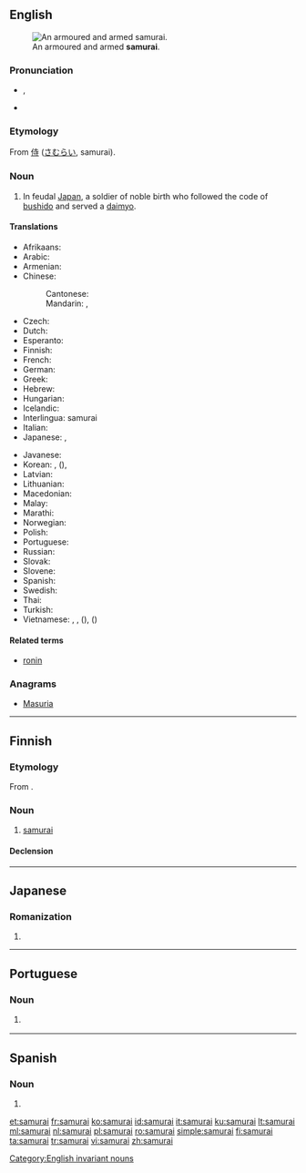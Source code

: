{{also|Samurai}}
==English==
{{wikipedia}}
[[File:Samurai with sword.jpg|thumb|An armoured and armed '''samurai'''.]]

===Pronunciation===
* {{enPR|sămʹ(y)ərī'}}, {{IPA|/ˈsæm(j)əˌɹaɪ/|lang=en}}
* {{rhymes|æməraɪ|æmjəraɪ|lang=en}}

===Etymology===
From {{etyl|ja|en}} [[侍]] ([[さむらい]], samurai).

===Noun===
{{en-noun|samurai|samurais}}

# In feudal [[Japan]], a soldier of noble birth who followed the code of [[bushido]] and served a [[daimyo]].

====Translations====
{{trans-top|feudal Japanese warrior}}
* Afrikaans: {{t|af|samoerai}}
* Arabic: {{t|ar|ساموراي|m|tr=samurāy|sc=Arab}}
* Armenian: {{t|hy|սամուրայ|tr=samuray|sc=Armn}}
* Chinese:
*: Cantonese: {{t|yue|武士|tr=mou5 si6|sc=Hani}}
*: Mandarin: {{t+|cmn|武士|tr=wǔshì|sc=Hani}}, {{t|cmn|[[日本]][[武士]]|tr=Rìběn wǔshì|sc=Hani}}
* Czech: {{t|cs|samuraj|m}}
* Dutch: {{t+|nl|samoerai|m}}
* Esperanto: {{t|eo|samurajo}}
* Finnish: {{t+|fi|samurai}}
* French: {{t+|fr|samouraï|m}}
* German: {{t+|de|Samurai|m}}
* Greek: {{t+|el|σαμουράι|m|tr=samurái}}
* Hebrew: {{t|he|סמוראי|m|tr=samorai}}
* Hungarian: {{t+|hu|szamuráj}}
* Icelandic: {{t|is|samúræji|m}}
* Interlingua: samurai
* Italian: {{t+|it|samurai|m}}
* Japanese: {{t+|ja|侍|tr=[[さむらい]], samurai}}, {{t+|ja|武士|tr=ぶし, bushi, もののふ, mononofu}}
{{trans-mid}}
* Javanese: {{t-needed|jv}}
* Korean: {{t+|ko|사무라이|sc=Kore}}, {{t+|ko|무사|sc=Kore}} ({{t+|ko|武士|sc=Kore}}), {{qualifier|rare}} {{t+|ko|부시|sc=Kore}}
* Latvian: {{t|lv|samurajs|m}}
* Lithuanian: {{t+|lt|samurajus|m}}
* Macedonian: {{t|mk|самурај|m|tr=samuráj}}
* Malay: {{t|ms|samurai}}
* Marathi: {{t|mr|सामुराइ|m|tr=sāmurāi|sc=Deva}}
* Norwegian: {{t|no|samurai|m}}
* Polish: {{t+|pl|samuraj|m}}
* Portuguese: {{t|pt|samurai|m}}
* Russian: {{t+|ru|самурай|m|tr=samuráj}}
* Slovak: {{t|sk|samuraj|m}}
* Slovene: {{t|sl|samuraj|m}}
* Spanish: {{t|es|samurái|m}}
* Swedish: {{t+|sv|samuraj}}
* Thai: {{t|th|ซามูไร|tr=saamoorai|sc=Thai}}
* Turkish: {{t+|tr|samuray}}
* Vietnamese: {{t|vi|xamurai}}, {{t+|vi|samurai}}, {{t|vi|võ sĩ}} ({{t|vi|武士}}), {{qualifier|rare}} {{t+|vi|thị}} ({{t+|vi|侍}})
{{trans-bottom}}

====Related terms====
* [[ronin]]

===Anagrams===
* [[Masuria#English|Masuria]]

[[Category:English invariant nouns]]

----

==Finnish==

===Etymology===
From {{etyl|ja|fi}}.

===Noun===
{{head|fi|noun}}

# [[#English|samurai]]

====Declension====
{{fi-decl-maa|samurai|a}}

----

==Japanese==

===Romanization===
{{ja-romaji}}

# {{ja-romanization of|さむらい}}

----

==Portuguese==

===Noun===
{{pt-noun|m}}

# {{l|en|samurai}} {{gloss|feudal Japanese warrior}}

----

==Spanish==

===Noun===
{{head|es|misspelling}}

# {{misspelling of|lang=es|samurái}}

[[et:samurai]]
[[fr:samurai]]
[[ko:samurai]]
[[id:samurai]]
[[it:samurai]]
[[ku:samurai]]
[[lt:samurai]]
[[ml:samurai]]
[[nl:samurai]]
[[pl:samurai]]
[[ro:samurai]]
[[simple:samurai]]
[[fi:samurai]]
[[ta:samurai]]
[[tr:samurai]]
[[vi:samurai]]
[[zh:samurai]]
